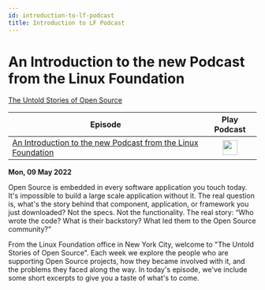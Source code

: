 ```yaml
---
id: introduction-to-lf-podcast
title: Introduction to LF Podcast
---
```



# An Introduction to the new Podcast from the Linux Foundation

<Spotify scsrc={podcasts[3].src} />

[The Untold Stories of Open Source](https://untold-stories-of-open-source.captivate.fm/spotify)

| Episode                                                                                                                 |                                                               Play Podcast                                                                |
| ----------------------------------------------------------------------------------------------------------------------- | :---------------------------------------------------------------------------------------------------------------------------------------: |
| [An Introduction to the new Podcast from the Linux Foundation](https://open.spotify.com/episode/62DAkdeQTSAPeLbxF2sTlX) | <a href="https://open.spotify.com/episode/62DAkdeQTSAPeLbxF2sTlX" target="_blank"><img src="../images/podcast-mic.png" height="30" /></a> |

**Mon, 09 May 2022**

Open Source is embedded in every software application you touch today. It's impossible to build a large scale application without it. The real question is, what's the story behind that component, application, or framework you just downloaded? Not the specs. Not the functionality. The real story: “Who wrote the code? What is their backstory? What led them to the Open Source community?”

From the Linux Foundation office in New York City, welcome to "The Untold Stories of Open Source". Each week we explore the people who are supporting Open Source projects, how they became involved with it, and the problems they faced along the way. In today's episode, we've include some short excerpts to give you a taste of what's to come.
